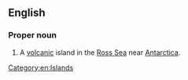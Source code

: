 ==English==
{{wikipedia}}

===Proper noun===
{{en-proper noun|head=[[Ross]] [[island|Island]]}}

# A [[volcanic]] island in the [[Ross Sea]] near [[Antarctica]].

[[Category:en:Islands]]